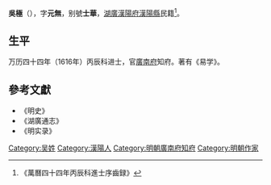 '''吳極'''（{{bd|?||?|}}），字'''元無'''，别號'''士華'''，[[湖廣|湖廣]][[漢陽府|漢陽府]][[漢陽縣|漢陽縣]]民籍<ref>《萬曆四十四年丙辰科進士序齒録》</ref>。

== 生平 ==
万历四十四年（1616年）丙辰科进士，官[[廣南府|廣南府]]知府。著有《易学》。

==參考文獻==
{{reflist}}
*《明史》
*《湖廣通志》
*《明实录》

{{萬曆四十四年丙辰科殿試金榜}}

{{Authority control}}

{{DEFAULTSORT:Wu吴}}
[[Category:吴姓|Category:吴姓]]
[[Category:漢陽人|Category:漢陽人]]
[[Category:明朝廣南府知府|Category:明朝廣南府知府]]
[[Category:明朝作家|Category:明朝作家]]